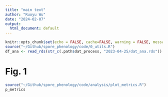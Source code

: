 ```yaml
---
title: "main text"
author: "Ruoyu Wu"
date: "2024-02-07"
output:
  html_document: default
---
```


```r
knitr::opts_chunk$set(echo = FALSE, cache=FALSE, warning = FALSE, message = FALSE)
source("~/Github/spore_phenology/code/0_utils.R")
df_ana <- read_rds(str_c(.path$dat_process, "2023-04-25/dat_ana.rds"))
```

# Fig. 1
```r
source("~/Github/spore_phenology/code/analysis/plot_metrics.R")
p_metrics
```
